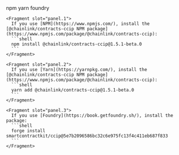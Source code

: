 
<Aside type="note" title="Integrate Chainlink CCIP v1.5.1 into your project">
  <Tabs sharedStore="ccip-v1-5-1-package" client:visible>
    <Fragment slot="tab.1">npm</Fragment>
    <Fragment slot="tab.2">yarn</Fragment>
    <Fragment slot="tab.3">foundry</Fragment>

    <Fragment slot="panel.1">
      If you use [NPM](https://www.npmjs.com/), install the [@chainlink/contracts-ccip NPM package](https://www.npmjs.com/package/@chainlink/contracts-ccip):
      ```shell
      npm install @chainlink/contracts-ccip@1.5.1-beta.0
      ```
    </Fragment>

    <Fragment slot="panel.2">
      If you use [Yarn](https://yarnpkg.com/), install the [@chainlink/contracts-ccip NPM package](https://www.npmjs.com/package/@chainlink/contracts-ccip):
      ```shell
      yarn add @chainlink/contracts-ccip@1.5.1-beta.0
      ```
    </Fragment>

    <Fragment slot="panel.3">
      If you use [Foundry](https://book.getfoundry.sh/), install the package:
      ```shell
      forge install smartcontractkit/ccip@5e7b2096586bc32c6e975fc13f4c411eb687f833
      ```
    </Fragment>

  </Tabs>
</Aside>
